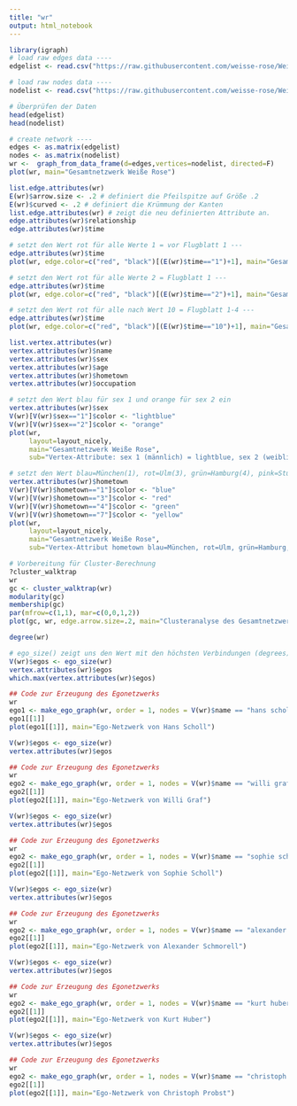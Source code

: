```yaml
---
title: "wr"
output: html_notebook
---
```

```r
 
library(igraph)
# load raw edges data ----
edgelist <- read.csv("https://raw.githubusercontent.com/weisse-rose/Weisse-Rose/master/edgelist.csv",header=T, as.is=T, sep=",")

# load raw nodes data ----
nodelist <- read.csv("https://raw.githubusercontent.com/weisse-rose/Weisse-Rose/master/nodelist.csv",header=T, as.is=T, sep=",")

# Überprüfen der Daten
head(edgelist)
head(nodelist)

# create network ----
edges <- as.matrix(edgelist)
nodes <- as.matrix(nodelist)
wr <-  graph_from_data_frame(d=edges,vertices=nodelist, directed=F)
plot(wr, main="Gesamtnetzwerk Weiße Rose")
```

```r

list.edge.attributes(wr)
E(wr)$arrow.size <- .2 # definiert die Pfeilspitze auf Größe .2
E(wr)$curved <- .2 # definiert die Krümmung der Kanten
list.edge.attributes(wr) # zeigt die neu definierten Attribute an.
edge.attributes(wr)$relationship
edge.attributes(wr)$time
```

```r

# setzt den Wert rot für alle Werte 1 = vor Flugblatt 1 ---
edge.attributes(wr)$time
plot(wr, edge.color=c("red", "black")[(E(wr)$time=="1")+1], main="Gesamtnetzwerk Weiße Rose", sub="Beziehungen vor Flugblatt 1 sind rot gekennzeichnet")
```

```r

# setzt den Wert rot für alle Werte 2 = Flugblatt 1 ---
edge.attributes(wr)$time
plot(wr, edge.color=c("red", "black")[(E(wr)$time=="2")+1], main="Gesamtnetzwerk Weiße Rose", sub="Beziehungen während Flugblatt 1 sind rot gekennzeichnet")

```

```r

# setzt den Wert rot für alle nach Wert 10 = Flugblatt 1-4 ---
edge.attributes(wr)$time
plot(wr, edge.color=c("red", "black")[(E(wr)$time=="10")+1], main="Gesamtnetzwerk Weiße Rose", sub="Beziehungen während Flugblätter 1-4 sind rot gekennzeichnet")
```


```r

list.vertex.attributes(wr)
vertex.attributes(wr)$name
vertex.attributes(wr)$sex
vertex.attributes(wr)$age
vertex.attributes(wr)$hometown
vertex.attributes(wr)$occupation
```

```r

# setzt den Wert blau für sex 1 und orange für sex 2 ein
vertex.attributes(wr)$sex
V(wr)[V(wr)$sex=="1"]$color <- "lightblue"
V(wr)[V(wr)$sex=="2"]$color <- "orange"
plot(wr, 
     layout=layout_nicely, 
     main="Gesamtnetzwerk Weiße Rose",
     sub="Vertex-Attribute: sex 1 (männlich) = lightblue, sex 2 (weiblich) = orange")
```

```r

# setzt den Wert blau=München(1), rot=Ulm(3), grün=Hamburg(4), pink=Stuttgart(7) ein
vertex.attributes(wr)$hometown
V(wr)[V(wr)$hometown=="1"]$color <- "blue"
V(wr)[V(wr)$hometown=="3"]$color <- "red"
V(wr)[V(wr)$hometown=="4"]$color <- "green"
V(wr)[V(wr)$hometown=="7"]$color <- "yellow"
plot(wr, 
     layout=layout_nicely, 
     main="Gesamtnetzwerk Weiße Rose",
     sub="Vertex-Attribut hometown blau=München, rot=Ulm, grün=Hamburg, yellow=Stuttgart")
```

```r

# Vorbereitung für Cluster-Berechnung
?cluster_walktrap
wr
gc <- cluster_walktrap(wr)
modularity(gc)
membership(gc)
par(mfrow=c(1,1), mar=c(0,0,1,2))
plot(gc, wr, edge.arrow.size=.2, main="Clusteranalyse des Gesamtnetzwerks")

```

```r

degree(wr)
```

```r

# ego_size() zeigt uns den Wert mit den höchsten Verbindungen (degrees)
V(wr)$egos <- ego_size(wr)
vertex.attributes(wr)$egos
which.max(vertex.attributes(wr)$egos)

## Code zur Erzeugung des Egonetzwerks
wr
ego1 <- make_ego_graph(wr, order = 1, nodes = V(wr)$name == "hans scholl", mode ="all")
ego1[[1]]
plot(ego1[[1]], main="Ego-Netzwerk von Hans Scholl")
```

```r

V(wr)$egos <- ego_size(wr)
vertex.attributes(wr)$egos

## Code zur Erzeugung des Egonetzwerks
wr
ego2 <- make_ego_graph(wr, order = 1, nodes = V(wr)$name == "willi graf", mode ="all")
ego2[[1]]
plot(ego2[[1]], main="Ego-Netzwerk von Willi Graf")
```

```r

V(wr)$egos <- ego_size(wr)
vertex.attributes(wr)$egos

## Code zur Erzeugung des Egonetzwerks
wr
ego2 <- make_ego_graph(wr, order = 1, nodes = V(wr)$name == "sophie scholl", mode ="all")
ego2[[1]]
plot(ego2[[1]], main="Ego-Netzwerk von Sophie Scholl")
```

```r

V(wr)$egos <- ego_size(wr)
vertex.attributes(wr)$egos

## Code zur Erzeugung des Egonetzwerks
wr
ego2 <- make_ego_graph(wr, order = 1, nodes = V(wr)$name == "alexander schmorell", mode ="all")
ego2[[1]]
plot(ego2[[1]], main="Ego-Netzwerk von Alexander Schmorell")
```

```r

V(wr)$egos <- ego_size(wr)
vertex.attributes(wr)$egos

## Code zur Erzeugung des Egonetzwerks
wr
ego2 <- make_ego_graph(wr, order = 1, nodes = V(wr)$name == "kurt huber", mode ="all")
ego2[[1]]
plot(ego2[[1]], main="Ego-Netzwerk von Kurt Huber")
```

```r

V(wr)$egos <- ego_size(wr)
vertex.attributes(wr)$egos

## Code zur Erzeugung des Egonetzwerks
wr
ego2 <- make_ego_graph(wr, order = 1, nodes = V(wr)$name == "christoph probst", mode ="all")
ego2[[1]]
plot(ego2[[1]], main="Ego-Netzwerk von Christoph Probst")
```

